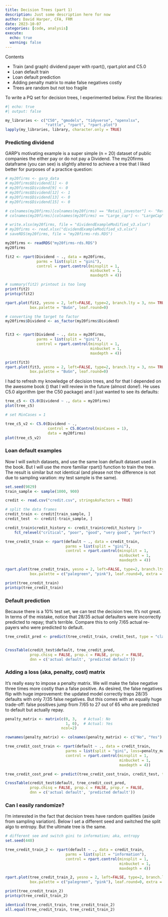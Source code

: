 ```yaml
---
title: Decision Trees (part 1)
description: Just some description here for now
author: David Harper, CFA, FRM
date: 2023-10-07
categories: [code, analysis]
execute: 
  echo: true
  warning: false
---
```


Contents

* Train (and graph) dividend payer with rpart(), rpart.plot and C5.0
* Loan default train
* Loan default prediction
* Adding penalty matrix to make false negatives costly
* Trees are random but not too fragile

To write a PQ set for decision trees, I experimented below. First the libraries:

```r
#| echo: true
#| output: false

my_libraries <- c("C50", "gmodels", "tidyverse", "openxlsx", 
                  "rattle", "rpart", "rpart.plot")
lapply(my_libraries, library, character.only = TRUE)

```

### Predicting dividend

GARP's motivating example is a super simple (n = 20) dataset of public companies the either pay or do not pay a Dividend. The my20firms dataframe (you can see) is slightly altered to achieve a tree that I liked better for purposes of a practice question:

```r

# my20firms <- garp_data
# my20firms$Dividend[1] <- 0
# my20firms$Dividend[9] <- 0
# my20firms$Dividend[12] <- 1
# my20firms$Dividend[13] <- 0
# my20firms$Dividend[15] <- 0

# colnames(my20firms)[colnames(my20firms) == "Retail_investor"] <- "Retail"
# colnames(my20firms)[colnames(my20firms) == "Large_cap"] <- "LargeCap"

# write.xlsx(my20firms, file = "dividendExampleModified_v3.xlsx")
# my20firms <- read.xlsx("dividendExampleModified_v3.xlsx")
# saveRDS(my20firms, file = "my20firms-rds.RDS")

my20firms <- readRDS("my20firms-rds.RDS")
my20firms

fit2 <- rpart(Dividend ~ ., data = my20firms, 
              parms = list(split = "gini"),
              control = rpart.control(minsplit = 1, 
                                      minbucket = 1,
                                      maxdepth = 4))

# summary(fit2) printout is too long
print(fit2)
printcp(fit2)

rpart.plot(fit2, yesno = 2, left=FALSE, type=2, branch.lty = 3, nn= TRUE, 
           box.palette = "BuGn", leaf.round=0)

# converting the target to factor
my20firms$Dividend <- as_factor(my20firms$Dividend)


fit3 <- rpart(Dividend ~ ., data = my20firms, 
              parms = list(split = "gini"),
              control = rpart.control(minsplit = 1, 
                                      minbucket = 1,
                                      maxdepth = 4))

print(fit3)
rpart.plot(fit3, yesno = 2, left=FALSE, type=2, branch.lty = 3, nn= TRUE, 
           box.palette = "BuGn", leaf.round=0)

```

I had to refresh my knowledge of decision trees, and for that I depended on the awesome book () that I will review in the future (almost done!). He uses C5.0 algorithm (per the C50 package) and I just wanted to see its defaults:

```r

tree_c5 <- C5.0(Dividend ~ ., data = my20firms)
plot(tree_c5)

# set MinCases = 1

tree_c5_v2 <- C5.0(Dividend ~ ., 
                   control = C5.0Control(minCases = 1),
                   data = my20firms)
plot(tree_c5_v2)

```

### Loan default examples

Now I will switch datasets, and use the same loan default dataset used in the book. But I will use the more familiar rpart() function to train the tree. The result is similar but not identical (and please not the difference is not due to sampling varation: my test sample is the same).

```r

set.seed(9829)
train_sample <- sample(1000, 900)

credit <- read.csv("credit.csv", stringsAsFactors = TRUE)

# split the data frames
credit_train <- credit[train_sample, ]
credit_test  <- credit[-train_sample, ]

credit_train$credit_history <- credit_train$credit_history |> 
    fct_relevel("critical", "poor", "good", "very good", "perfect")

tree_credit_train <- rpart(default ~ ., data = credit_train,
                           parms = list(split = "gini"),
                           control = rpart.control(minsplit = 1, 
                                                   minbucket = 1,
                                                   maxdepth = 4))

rpart.plot(tree_credit_train, yesno = 2, left=FALSE, type=2, branch.lty = 3, nn= TRUE, 
           box.palette = c("palegreen", "pink"), leaf.round=0, extra = 101, digits = 4)

print(tree_credit_train)
printcp(tree_credit_train)


```

### Default prediction

Because there is a 10% test set, we can test the decision tree. It's not great. In terms of the mistake, notice that 28/35 actual defaulters were incorrectly predicted to repay; that's terrible. Compare this to only 7/65 actual re-payers who were predicted to default.

```r

tree_credit_pred <- predict(tree_credit_train, credit_test, type = "class")


CrossTable(credit_test$default, tree_credit_pred,
           prop.chisq = FALSE, prop.c = FALSE, prop.r = FALSE,
           dnn = c('actual default', 'predicted default'))

```

### Adding a loss (aka, penalty, cost) matrix

It's really easy to impose a penalty matrix. We will make the false negative three times more costly than a false positive. As desired, the false negatives flip with huge improvement: the updated model correctly traps 28/35 defaults with only 7/35 false negatives. But this comes with an equally huge trade-off: false positives jump from 7/65 to 27 out of 65 who are predicted to default but actually repay.

```r
penalty_matrix <- matrix(c(0, 3,   # Actual: No
                           1, 0),  # Actual: Yes
                         ncol=2)

rownames(penalty_matrix) <- colnames(penalty_matrix) <- c("No", "Yes")

tree_credit_cost_train <- rpart(default ~ ., data = credit_train,
                           parms = list(split = "gini", loss=penalty_matrix),
                           control = rpart.control(minsplit = 1, 
                                                   minbucket = 1,
                                                   maxdepth = 4))

tree_credit_cost_pred <- predict(tree_credit_cost_train, credit_test, type = "class")

CrossTable(credit_test$default, tree_credit_cost_pred,
           prop.chisq = FALSE, prop.c = FALSE, prop.r = FALSE,
           dnn = c('actual default', 'predicted default'))
```

### Can I easily randomize?

I'm interested in the fact that decision trees have random qualities (aside from sampling variation). Below I set a different seed and switched the split algo to entropy. But the ultimate tree is the same.

```r

# different see and switch gini to information; aka, entropy
set.seed(448)

tree_credit_train_2 <- rpart(default ~ ., data = credit_train,
                           parms = list(split = "information"),
                           control = rpart.control(minsplit = 1, 
                                                   minbucket = 1,
                                                   maxdepth = 4))

rpart.plot(tree_credit_train_2, yesno = 2, left=FALSE, type=2, branch.lty = 3, nn= TRUE, 
           box.palette = c("palegreen", "pink"), leaf.round=0, extra = 101, digits = 4)

print(tree_credit_train_2)
printcp(tree_credit_train_2)

identical(tree_credit_train, tree_credit_train_2)
all.equal(tree_credit_train, tree_credit_train_2)

```

